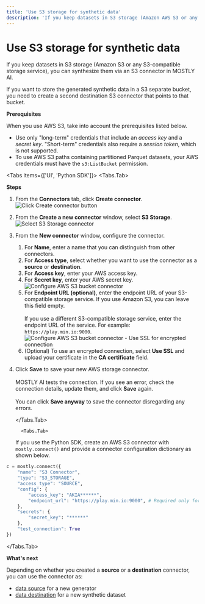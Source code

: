 ```yaml
---
title: 'Use S3 storage for synthetic data'
description: 'If you keep datasets in S3 storage (Amazon AWS S3 or any S3-compatible storage service), you can synthesize them via an S3 connector in MOSTLY AI. If you want to store the generated synthetic data in a separate S3 bucket, you need to create a second destination S3 connector that points to that bucket.'
---
```



# Use S3 storage for synthetic data

If you keep datasets in S3 storage (Amazon S3 or any S3-compatible storage service), you can synthesize them via an S3 connector in MOSTLY AI.

If you want to store the generated synthetic data in a S3 separate bucket, you need to create a second destination S3 connector that points to that bucket.

**Prerequisites**

When you use AWS S3, take into account the prerequisites listed below.

- Use only "long-term" credentials that include an _access key_ and a _secret key_. "Short-term" credentials also require a _session token_, which is not supported.
- To use AWS S3 paths containing partitioned Parquet datasets, your AWS credentials must have the `s3:ListBucket` permission.

<Tabs items={['UI', 'Python SDK']}>
<Tabs.Tab>

**Steps**

1.  From the **Connectors** tab, click **Create connector**.
    <Image src="/docimages/connectors/create-connector-01-click.webp" alt="Click Create connector button" width={800} height={500} />
2.  From the **Create a new connector** window, select **S3 Storage**.
    <Image src="/docimages/connectors/s3/create-connector-02-select-s3-storage.webp" alt="Select S3 Storage connector" width={800} height={500} />
3.  From the **New connector** window, configure the connector.
    1. For **Name**, enter a name that you can distinguish from other connectors.
    2. For **Access type**, select whether you want to use the connector as a **source** or **destination**.
    3. For **Access key**, enter your AWS access key.
    4. For **Secret key**, enter your AWS secret key.
       <Image src="/docimages/connectors/s3/create-connector-03-configure-aws-bucket.webp" alt="Configure AWS S3 bucket connector" width={300} height={500} />
    5. For **Endpoint URL (optional)**, enter the endpoint URL of your S3-compatible storage service.
       <Callout>
         If you use Amazon S3, you can leave this field empty.
         <br />
         <br />
         If you use a different S3-compatible storage service, enter the endpoint URL of the service. For example: `https://play.min.io:9000`.
       </Callout>
       <Image src="/docimages/connectors/s3/create-connector-04-use-ssl.webp" alt="Configure AWS S3 bucket connector - Use SSL for encrypted connection" width={300} height={500} />
    6. (Optional) To use an encrypted connection, select **Use SSL** and upload your certificate in the **CA certificate** field.
4.  Click **Save** to save your new AWS storage connector.<br /><br />
    MOSTLY AI tests the connection. If you see an error, check the connection details, update them, and click **Save** again.<br /><br />
    You can click **Save anyway** to save the connector disregarding any errors.

       </Tabs.Tab>

          <Tabs.Tab>

    If you use the Python SDK, create an AWS S3 connector with `mostly.connect()` and provide a connector configuration dictionary as shown below.

```python copy filename="python" {3}
c = mostly.connect({
    "name": "S3 Connector",
    "type": "S3_STORAGE",
    "access_type": "SOURCE",
    "config": {
        "access_key": "AKIA******",
        "endpoint_url": "https://play.min.io:9000", # Required only for S3-compatible storage services
    },
    "secrets": {
        "secret_key": "******"
    },
    "test_connection": True
})
```

</Tabs.Tab>
</Tabs>

**What's next**

Depending on whether you created a **source** or a **destination** connector, you can use the connector as:

- [data source](../use/data-source) for a new generator
- [data destination](../use/data-destination) for a new synthetic dataset
